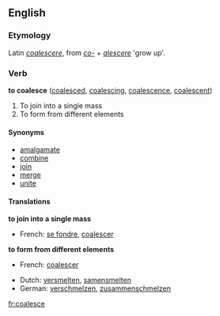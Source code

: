 ==English==

===Etymology===
Latin ''[[coalescere]]'', from ''[[co-]]'' + ''[[alescere]]'' 'grow up'.
===Verb===

'''to coalesce''' ([[coalesced]], [[coalescing]], [[coalescence]], [[coalescent]])

#To join into a single mass
#To form from different elements

====Synonyms====
*[[amalgamate]]
*[[combine]]
*[[join]]
*[[merge]]
*[[unite]]

====Translations====
'''to join into a single mass'''
{{top}}
*French: [[se fondre]], [[coalescer]]
{{mid}}
{{bottom}}

'''to form from different elements'''
{{top}}
*French: [[coalescer]]
{{mid}}
{{bottom}}

{{checktrans}}
*Dutch: [[versmelten]], [[samensmelten]]
*German: [[verschmelzen]], [[zusammenschmelzen]]

[[fr:coalesce]]